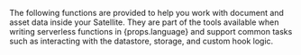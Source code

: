 
The following functions are provided to help you work with document and asset data inside your Satellite. They are part of the tools available when writing serverless functions in {props.language} and support common tasks such as interacting with the datastore, storage, and custom hook logic.
